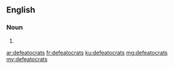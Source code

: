 ==English==

===Noun===
{{head|en|noun plural form}}

# {{plural of|defeatocrat|lang=en}}

[[ar:defeatocrats]]
[[fr:defeatocrats]]
[[ku:defeatocrats]]
[[mg:defeatocrats]]
[[my:defeatocrats]]